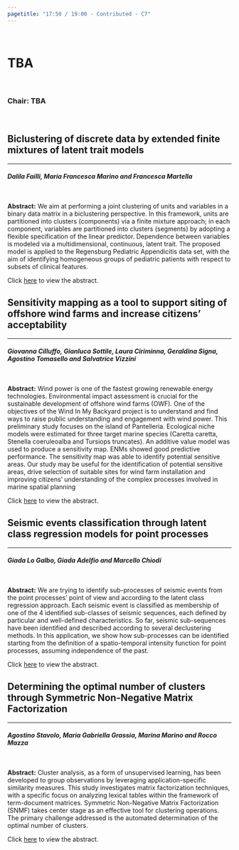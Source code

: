 ```yaml
---
pagetitle: "17:50 / 19:00 - Contributed - C7"
---
```



<br>


# TBA  {#buttons .tabset .tabset-fade .tabset-pills}

<br>

### Chair: TBA

<br>

## Biclustering of discrete data by extended finite mixtures of latent trait models
***
#### *Dalila Failli, Maria Francesca Marino and Francesca Martella*

<br>

**Abstract:** We aim at performing a joint clustering of units and variables in a binary data matrix in a biclustering perspective. In this framework, units are partitioned into clusters (components) via a finite mixture approach; in each component, variables are partitioned into clusters (segments) by adopting a flexible specification of the linear predictor. Dependence between variables is modeled via a multidimensional, continuous, latent trait. The proposed model is applied to the Regensburg Pediatric Appendicitis data set, with the aim of identifying homogeneous groups of pediatric patients with respect to subsets of clinical features.

Click [here]() to view the abstract.

## Sensitivity mapping as a tool to support siting of offshore wind farms and increase citizens’ acceptability
***
#### *Giovanna Cilluffo, Gianluca Sottile, Laura Ciriminna, Geraldina Signa, Agostino Tomasello and Salvatrice Vizzini*

<br>

**Abstract:** Wind power is one of the fastest growing renewable energy technologies. Environmental impact assessment is crucial for the sustainable development of offshore wind farms (OWF). One of the objectives of the Wind In My Backyard project is to understand and find ways to raise public understanding and engagement with wind power. This preliminary study focuses on the island of Pantelleria. Ecological niche models were estimated for three target marine species (Caretta caretta, Stenella coeruleoalba and Tursiops truncates). An additive value model was used to produce a sensitivity map. ENMs showed good predictive performance. The sensitivity map was able to identify potential sensitive areas. Our study may be useful for the identification of potential sensitive areas, drive selection of suitable sites for wind farm installation and improving citizens' understanding of the complex processes involved in marine spatial planning

Click [here]() to view the abstract.

## Seismic events classification through latent class regression models for point processes
***
#### *Giada Lo Galbo, Giada Adelfio and Marcello Chiodi*

<br>

**Abstract:** We are trying to identify sub-processes of seismic events from the point processes’ point of view and according to the latent class regression approach. Each seismic event is classified as membership of one of the 4 identified sub-classes of seismic sequences, each defined by particular and well-defined characteristics. So far, seismic sub-sequences have been identified and described according to several declustering methods. In this application, we show how sub-processes can be identified starting from the definition of a spatio-temporal intensity function for point processes, assuming independence of the past.

Click [here]() to view the abstract.

## Determining the optimal number of clusters through Symmetric Non-Negative Matrix Factorization
***
#### *Agostino Stavolo, Maria Gabriella Grassia, Marina Marino and Rocco Mazza*

<br>

**Abstract:** Cluster analysis, as a form of unsupervised learning, has been developed to group observations by leveraging application-specific similarity measures. This study investigates matrix factorization techniques, with a specific focus on analyzing lexical tables within the framework of term-document matrices. Symmetric Non-Negative Matrix Factorization (SNMF) takes center stage as an effective tool for clustering operations. The primary challenge addressed is the automated determination of the optimal number of clusters.

Click [here]() to view the abstract.